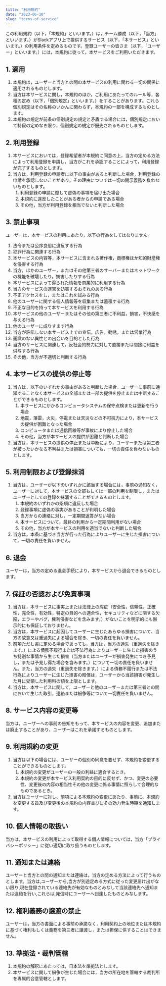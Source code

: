 ```yaml
---
title: "利用規約"
date: "2023-06-10"
slug: "terms-of-service"
---
```


この利用規約（以下，「本規約」といいます。）は，チーム勝成（以下，「当方」といいます。）がSlackアプリ上で提供するサービス（以下，「本サービス」といいます。）の利用条件を定めるものです。登録ユーザーの皆さま（以下，「ユーザー」といいます。）には，本規約に従って，本サービスをご利用いただきます。

## 1. 適用

1. 本規約は，ユーザーと当方との間の本サービスの利用に関わる一切の関係に適用されるものとします。
1. 当方は本サービスに関し，本規約のほか，ご利用にあたってのルール等，各種の定め（以下，「個別規定」といいます。）をすることがあります。これら個別規定はその名称のいかんに関わらず，本規約の一部を構成するものとします。
1. 本規約の規定が前条の個別規定の規定と矛盾する場合には，個別規定において特段の定めなき限り，個別規定の規定が優先されるものとします。

## 2. 利用登録

1. 本サービスにおいては，登録希望者が本規約に同意の上，当方の定める方法によって利用登録を申請し，当方がこれを承認することによって，利用登録が完了するものとします。
1. 当方は，利用登録の申請者に以下の事由があると判断した場合，利用登録の申請を承認しないことがあり，その理由については一切の開示義務を負わないものとします。
    1. 利用登録の申請に際して虚偽の事項を届け出た場合
    1. 本規約に違反したことがある者からの申請である場合
    1. その他，当方が利用登録を相当でないと判断した場合

## 3. 禁止事項

ユーザーは，本サービスの利用にあたり，以下の行為をしてはなりません。

1. 法令または公序良俗に違反する行為
1. 犯罪行為に関連する行為
1. 本サービスの内容等，本サービスに含まれる著作権，商標権ほか知的財産権を侵害する行為
1. 当方，ほかのユーザー，またはその他第三者のサーバーまたはネットワークの機能を破壊したり，妨害したりする行為
1. 本サービスによって得られた情報を商業的に利用する行為
1. 当方のサービスの運営を妨害するおそれのある行為
1. 不正アクセスをし，またはこれを試みる行為
1. 他のユーザーに関する個人情報等を収集または蓄積する行為
1. 不正な目的を持って本サービスを利用する行為
1. 本サービスの他のユーザーまたはその他の第三者に不利益，損害，不快感を与える行為
1. 他のユーザーに成りすます行為
1. 当方が許諾しない本サービス上での宣伝，広告，勧誘，または営業行為
1. 面識のない異性との出会いを目的とした行為
1. 当方のサービスに関連して，反社会的勢力に対して直接または間接に利益を供与する行為
1. その他，当方が不適切と判断する行為

## 4. 本サービスの提供の停止等

1. 当方は，以下のいずれかの事由があると判断した場合，ユーザーに事前に通知することなく本サービスの全部または一部の提供を停止または中断することができるものとします。
    1. 本サービスにかかるコンピュータシステムの保守点検または更新を行う場合
    1. 地震，落雷，火災，停電または天災などの不可抗力により，本サービスの提供が困難となった場合
    1. コンピュータまたは通信回線等が事故により停止した場合
    1. その他，当方が本サービスの提供が困難と判断した場合
1. 当方は，本サービスの提供の停止または中断により，ユーザーまたは第三者が被ったいかなる不利益または損害についても，一切の責任を負わないものとします。

## 5. 利用制限および登録抹消

1. 当方は，ユーザーが以下のいずれかに該当する場合には，事前の通知なく，ユーザーに対して，本サービスの全部もしくは一部の利用を制限し，またはユーザーとしての登録を抹消することができるものとします。
    1. 本規約のいずれかの条項に違反した場合
    1. 登録事項に虚偽の事実があることが判明した場合
    1. 当方からの連絡に対し，一定期間返答がない場合
    1. 本サービスについて，最終の利用から一定期間利用がない場合
    1. その他，当方が本サービスの利用を適当でないと判断した場合
1. 当方は，本条に基づき当方が行った行為によりユーザーに生じた損害について，一切の責任を負いません。

## 6. 退会

ユーザーは，当方の定める退会手続により，本サービスから退会できるものとします。

## 7. 保証の否認および免責事項

1. 当方は，本サービスに事実上または法律上の瑕疵（安全性，信頼性，正確性，完全性，有効性，特定の目的への適合性，セキュリティなどに関する欠陥，エラーやバグ，権利侵害などを含みます。）がないことを明示的にも黙示的にも保証しておりません。
1. 当方は，本サービスに起因してユーザーに生じたあらゆる損害について、当方の故意又は重過失による場合を除き、一切の責任を負いません。
1. 前項ただし書に定める場合であっても，当方は，当方の過失（重過失を除きます。）による債務不履行または不法行為によりユーザーに生じた損害のうち特別な事情から生じた損害（当方またはユーザーが損害発生につき予見し，または予見し得た場合を含みます。）について一切の責任を負いません。また，当方の過失（重過失を除きます。）による債務不履行または不法行為によりユーザーに生じた損害の賠償は，ユーザーから当該損害が発生した月に受領した利用料の額を上限とします。
1. 当方は，本サービスに関して，ユーザーと他のユーザーまたは第三者との間において生じた取引，連絡または紛争等について一切責任を負いません。

## 8. サービス内容の変更等

当方は，ユーザーへの事前の告知をもって、本サービスの内容を変更、追加または廃止することがあり、ユーザーはこれを承諾するものとします。

## 9. 利用規約の変更

1. 当方は以下の場合には、ユーザーの個別の同意を要せず、本規約を変更することができるものとします。
    1. 本規約の変更がユーザーの一般の利益に適合するとき。
    1. 本規約の変更が本サービス利用契約の目的に反せず、かつ、変更の必要性、変更後の内容の相当性その他の変更に係る事情に照らして合理的なものであるとき。
1. 当方はユーザーに対し、前項による本規約の変更にあたり、事前に、本規約を変更する旨及び変更後の本規約の内容並びにその効力発生時期を通知します。

## 10. 個人情報の取扱い

当方は，本サービスの利用によって取得する個人情報については，当方「プライバシーポリシー」に従い適切に取り扱うものとします。

## 11. 通知または連絡

ユーザーと当方との間の通知または連絡は，当方の定める方法によって行うものとします。当方は,ユーザーから,当方が別途定める方式に従った変更届け出がない限り,現在登録されている連絡先が有効なものとみなして当該連絡先へ通知または連絡を行い,これらは,発信時にユーザーへ到達したものとみなします。

## 12. 権利義務の譲渡の禁止

ユーザーは，当方の書面による事前の承諾なく，利用契約上の地位または本規約に基づく権利もしくは義務を第三者に譲渡し，または担保に供することはできません。

## 13. 準拠法・裁判管轄

1. 本規約の解釈にあたっては，日本法を準拠法とします。
1. 本サービスに関して紛争が生じた場合には，当方の所在地を管轄する裁判所を専属的合意管轄とします。
